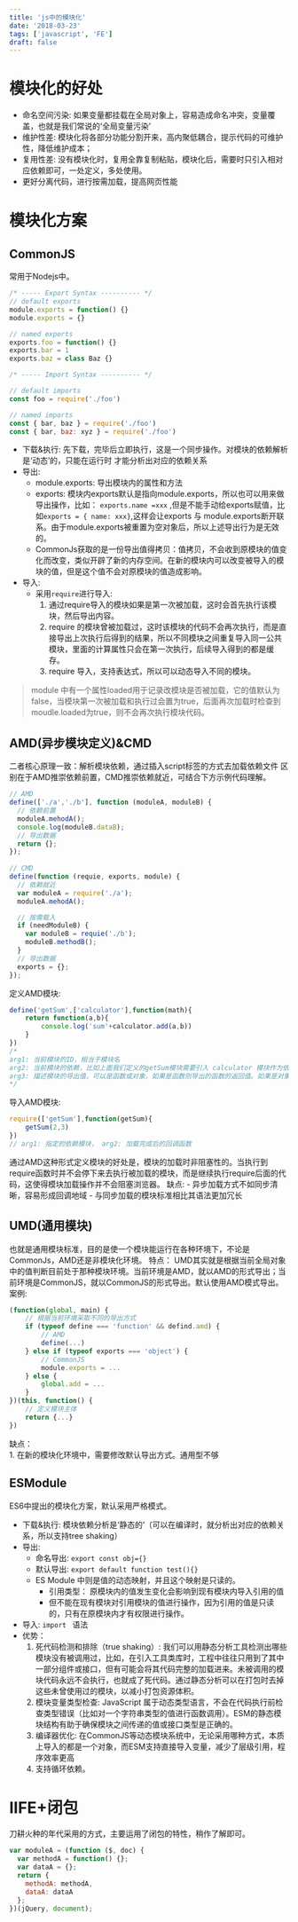 ```yaml
---
title: 'js中的模块化'
date: '2018-03-23'
tags: ['javascript', 'FE']
draft: false
---
```



# 模块化的好处  
- 命名空间污染: 如果变量都挂载在全局对象上，容易造成命名冲突，变量覆盖，也就是我们常说的‘全局变量污染’
- 维护性差: 模块化将各部分功能分割开来，高内聚低耦合，提示代码的可维护性，降低维护成本；
- 复用性差: 没有模块化时，复用全靠复制粘贴，模块化后，需要时只引入相对应依赖即可，一处定义，多处使用。
- 更好分离代码，进行按需加载，提高网页性能


# 模块化方案
## CommonJS 
常用于Nodejs中。
```javascript
/* ----- Export Syntax ---------- */
// default exports
module.exports = function() {}
module.exports = {}

// named exports
exports.foo = function() {}
exports.bar = 1
exports.baz = class Baz {}

/* ----- Import Syntax ---------- */

// default imports
const foo = require('./foo')

// named imports
const { bar, baz } = require('./foo')
const { bar, baz: xyz } = require('./foo')
```    
- 下载&执行:  先下载，完毕后立即执行，这是一个同步操作。对模块的依赖解析是‘动态’的，只能在运行时 才能分析出对应的依赖关系
- 导出:
  - module.exports: 导出模块内的属性和方法
  - exports: 模块内exports默认是指向module.exports，所以也可以用来做导出操作，比如： `exports.name =xxx` ,但是不能手动给exports赋值，比如`exports = { name: xxx}`,这样会让exports 与 module.exports断开联系。由于module.exports被重置为空对象后，所以上述导出行为是无效的。
  - CommonJs获取的是一份导出值得拷贝：值拷贝，不会收到原模块的值变化而改变，类似开辟了新的内存空间。在新的模块内可以改变被导入的模块的值，但是这个值不会对原模块的值造成影响。
- 导入:
  - 采用`require`进行导入:
    1. 通过require导入的模块如果是第一次被加载，这时会首先执行该模块，然后导出内容。
    2. require 的模块曾被加载过，这时该模块的代码不会再次执行，而是直接导出上次执行后得到的结果，所以不同模块之间重复导入同一公共模块，里面的计算属性只会在第一次执行，后续导入得到的都是缓存。
    3. require 导入，支持表达式，所以可以动态导入不同的模块。
> module 中有一个属性loaded用于记录改模块是否被加载，它的值默认为false，当模块第一次被加载和执行过会置为true，后面再次加载时检查到moudle.loaded为true，则不会再次执行模块代码。

## AMD(异步模块定义)&CMD
二者核心原理一致：解析模块依赖，通过插入script标签的方式去加载依赖文件
区别在于AMD推崇依赖前置，CMD推崇依赖就近，可结合下方示例代码理解。
```javascript
// AMD
define(['./a','./b'], function (moduleA, moduleB) {
  // 依赖前置
  moduleA.mehodA();
  console.log(moduleB.dataB);
  // 导出数据
  return {};
});
 
// CMD
define(function (requie, exports, module) {
  // 依赖就近
  var moduleA = require('./a');
  moduleA.mehodA();     

  // 按需载入
  if (needModuleB) {
    var moduleB = requie('./b');
    moduleB.methodB();
  }
  // 导出数据
  exports = {};
});
```
定义AMD模块:
```javascript
define('getSum',['calculator'],function(math){
    return function(a,b){
        console.log('sum'+calculator.add(a,b))
    }
})
/*
arg1: 当前模块的ID，相当于模块名
arg2: 当前模块的依赖，比如上面我们定义的getSum模块需要引入 calculator 模块作为依赖
arg3: 描述模块的导出值，可以是函数或对象，如果是函数则导出的函数的返回值。如果是对象则直接导出对象本身
*/
```
导入AMD模块:
```javascript
require(['getSum'],function(getSum){
    getSum(2,3)
})
// arg1: 指定的依赖模块， arg2: 加载完成后的回调函数
```
通过AMD这种形式定义模块的好处是，模块的加载时非阻塞性的。当执行到require函数时并不会停下来去执行被加载的模块，而是继续执行require后面的代码，这使得模块加载操作并不会阻塞浏览器。
缺点:
    - 异步加载方式不如同步清晰，容易形成回调地域
    - 与同步加载的模块标准相比其语法更加冗长

## UMD(通用模块)
也就是通用模块标准，目的是使一个模块能运行在各种环境下，不论是CommonJs，AMD还是非模块化环境。
特点： UMD其实就是根据当前全局对象中的值判断目前处于那种模块环境。当前环境是AMD，就以AMD的形式导出；当前环境是CommonJS，就以CommonJS的形式导出。默认使用AMD模式导出。
案例: 
```javascript
(function(global, main) {
    // 根据当前环境采取不同的导出方式
    if (typeof define === 'function' && defind.amd) {
        // AMD
        define(...)
    } else if (typeof exports === 'object') {
        // CommonJS
        module.exports = ...
    } else {
        global.add = ...
    }
})(this, function() {
    // 定义模块主体
    return {...}
})
```
缺点：  
    1. 在新的模块化环境中，需要修改默认导出方式。通用型不够
## ESModule
ES6中提出的模块化方案，默认采用严格模式。
- 下载&执行: 模块依赖分析是‘静态的’（可以在编译时，就分析出对应的依赖关系，所以支持tree shaking）
- 导出:
  - 命名导出: `export const obj={}`
  - 默认导出: `export default function test(){}`
  - ES Module 中则是值的动态映射，并且这个映射是只读的。
    - 引用类型： 原模块内的值发生变化会影响到现有模块内导入引用的值
    - 但不能在现有模块对引用模块的值进行操作，因为引用的值是只读的，只有在原模块内才有权限进行操作。
- 导入: `import ` 语法
- 优势：
  1. 死代码检测和排除（true shaking）: 我们可以用静态分析工具检测出哪些模块没有被调用过，比如，在引入工具类库时，工程中往往只用到了其中一部分组件或接口，但有可能会将其代码完整的加载进来。未被调用的模块代码永远不会执行，也就成了死代码。通过静态分析可以在打包时去掉这些未曾使用过的模块，以减小打包资源体积。
  2. 模块变量类型检查: JavaScript 属于动态类型语言，不会在代码执行前检查类型错误（比如对一个字符串类型的值进行函数调用）。ESM的静态模块结构有助于确保模块之间传递的值或接口类型是正确的。
  3. 编译器优化: 在CommonJS等动态模块系统中，无论采用哪种方式，本质上导入的都是一个对象，而ESM支持直接导入变量，减少了层级引用，程序效率更高 
  4. 支持循环依赖。

# IIFE+闭包
刀耕火种的年代采用的方式，主要运用了闭包的特性，稍作了解即可。
```javascript
var moduleA = (function ($, doc) {
  var methodA = function() {};
  var dataA = {};
  return {
    methodA: methodA,
    dataA: dataA
  };
})(jQuery, document);
```